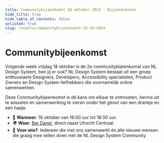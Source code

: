 ```yaml
---
title: Communitybijeenkomst 18 oktober 2024 · Bijeenkomsten
hide_title: true
hide_table_of_contents: false
unlisted: true
slug: /events/communitybijeenkomst-18-10-2024
---
```



# Communitybijeenkomst

Volgende week vrijdag 18 oktober is de 2e communitybijeenkomst van NL Design System, ben jij er ook?
NL Design System bestaat uit een groep enthousiaste Designers, Developers, Accessibility specialisten, Product Owners en Design System liefhebbers die voornamelijk online samenwerken.

Deze Communitybijeenkomst is dé kans om elkaar te ontmoeten, kennis uit te wisselen en samenwerking te vieren onder het genot van een drankje en een hapje.

- 📆 **Wanneer**: 18 oktober van 16:00 uur tot 18:30 uur.
- 🌍 **Waar**: [Bar Danel](https://danel-utrecht.nl), direct naast Utrecht Centraal.
- 🫵 **Voor wie?**: Iedereen die met ons samenwerkt én alle nieuwe mensen die graag mee willen doen met de NL Design System Community.

<NewsletterSignUp
  listId="w6sbgdln0j"
  emailFieldId="oYQvVF1C4s"
  firstNameFieldId="AFUcmITRwf"
  thanksPage="https://nldesignsystem.nl/community/communitybijeenkomst-18-10-2024/bedankt"
  laPostaId="iyihtuzpiq"
  submitText="Ik ben erbij!"
/>
